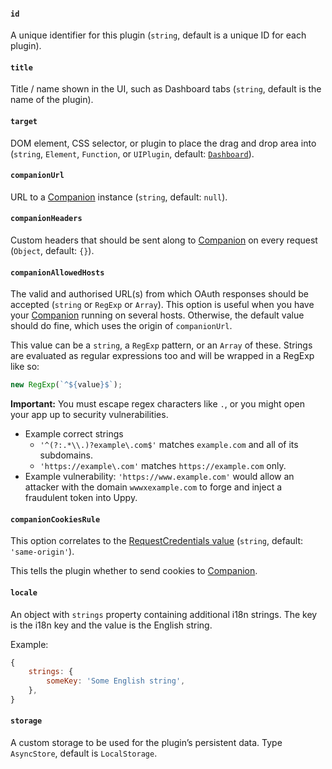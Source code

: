 #### `id`

A unique identifier for this plugin (`string`, default is a unique ID for each
plugin).

#### `title`

Title / name shown in the UI, such as Dashboard tabs (`string`, default is the
name of the plugin).

#### `target`

DOM element, CSS selector, or plugin to place the drag and drop area into
(`string`, `Element`, `Function`, or `UIPlugin`, default:
[`Dashboard`](/docs/dashboard)).

#### `companionUrl`

URL to a [Companion](/docs/companion) instance (`string`, default: `null`).

#### `companionHeaders`

Custom headers that should be sent along to [Companion](/docs/companion) on
every request (`Object`, default: `{}`).

#### `companionAllowedHosts`

The valid and authorised URL(s) from which OAuth responses should be accepted
(`string` or `RegExp` or `Array`). This option is
useful when you have your [Companion](/docs/companion) running on several hosts.
Otherwise, the default value should do fine, which uses the origin of
`companionUrl`.

This value can be a `string`, a `RegExp` pattern, or an `Array` of these.
Strings are evaluated as regular expressions too and will be wrapped in a RegExp
like so:

```js
new RegExp(`^${value}$`);
```

**Important:** You must escape regex characters like `.`, or you might open your
app up to security vulnerabilities.

- Example correct strings
  - `'^(?:.*\\.)?example\.com$'` matches `example.com` and all of its
    subdomains.
  - `'https://example\.com'` matches `https://example.com` only.
- Example vulnerability: `'https://www.example.com'` would allow an attacker
  with the domain `wwwxexample.com` to forge and inject a fraudulent token into
  Uppy.

#### `companionCookiesRule`

This option correlates to the
[RequestCredentials value](https://developer.mozilla.org/en-US/docs/Web/API/Request/credentials)
(`string`, default: `'same-origin'`).

This tells the plugin whether to send cookies to [Companion](/docs/companion).

#### `locale`

An object with `strings` property containing additional i18n strings. The key is
the i18n key and the value is the English string.

Example:

```js
{
	strings: {
		someKey: 'Some English string',
	},
}
```

#### `storage`

A custom storage to be used for the plugin’s persistent data. Type `AsyncStore`,
default is `LocalStorage`.
